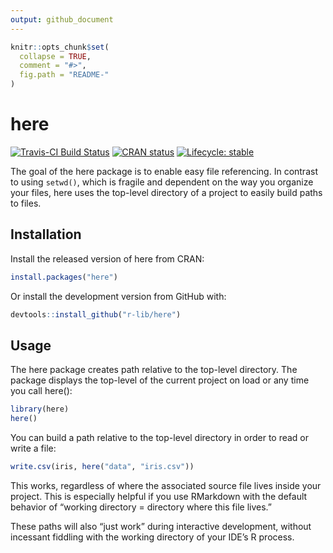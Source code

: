 ```yaml
---
output: github_document
---
```


<!-- README.md is generated from README.Rmd. Please edit that file -->

```r
knitr::opts_chunk$set(
  collapse = TRUE,
  comment = "#>",
  fig.path = "README-"
)
```

# here

<!-- badges: start -->
[![Travis-CI Build Status](https://travis-ci.org/r-lib/here.svg?branch=master)](https://travis-ci.org/r-lib/here)
[![CRAN status](https://www.r-pkg.org/badges/version/here)](https://CRAN.R-project.org/package=here)
[![Lifecycle: stable](https://img.shields.io/badge/lifecycle-stable-brightgreen.svg)](https://www.tidyverse.org/lifecycle/#stable)
<!-- badges: end -->

The goal of the here package is to enable easy file referencing. In contrast to using `setwd()`, which is fragile and dependent on the way you organize your files, here uses the top-level directory of a project to easily build paths to files.

## Installation

Install the released version of here from CRAN:
```r
install.packages("here")
```

Or install the development version from GitHub with:
```r
devtools::install_github("r-lib/here")
```

## Usage

The here package creates path relative to the top-level directory. The package displays the top-level of the current project on load or any time you call here():

```r
library(here)
here()
```

You can build a path relative to the top-level directory in order to read or write a file:

```r
write.csv(iris, here("data", "iris.csv"))
```

This works, regardless of where the associated source file lives inside your project. This is especially helpful if you use RMarkdown with the default behavior of "working directory = directory where this file lives."

These paths will also "just work" during interactive development, without incessant fiddling with the working directory of your IDE’s R process.
